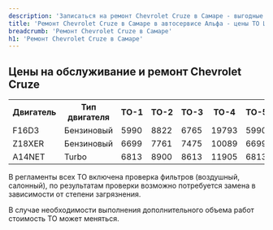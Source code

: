 ```yaml
---
description: 'Записаться на ремонт Chevrolet Cruze в Самаре - выгодные цены, гарантия, скидки и акции, официальный сервис Шевроле Круз.'
title: 'Ремонт Chevrolet Cruze в Самаре в автосервисе Альфа - цены ТО Шевроле Круз'
breadcrumb: 'Ремонт Chevrolet Cruze в Самаре'
h1: 'Ремонт Chevrolet Cruze в Самаре'
---
```

<h2>Цены на обслуживание и ремонт Chevrolet Cruze</h2>
<table>
<tbody>
<tr>
	<th>
		 Двигатель
	</th>
	<th>
		 Тип двигателя
	</th>
	<th>
		 ТО-1
	</th>
	<th>
		 ТО-2
	</th>
	<th>
		 ТО-3
	</th>
	<th>
		 ТО-4
	</th>
	<th>
		 ТО-5
	</th>
	<th>
		 ТО-6
	</th>
	<th>
		 ТО-7
	</th>
	<th>
		 ТО-8
	</th>
	<th>
		 ТО-9
	</th>
</tr>
<tr>
	<td>
		 F16D3
	</td>
	<td>
		 Бензиновый
	</td>
	<td>
		 5990
	</td>
	<td>
		 8822
	</td>
	<td>
		 6765
	</td>
	<td>
		 19793
	</td>
	<td>
		 5990
	</td>
	<td>
		 9598
	</td>
	<td>
		 6765
	</td>
	<td>
		 19793
	</td>
	<td>
		 6765
	</td>
</tr>
<tr>
	<td>
		 Z18XER
	</td>
	<td>
		 Бензиновый
	</td>
	<td>
		 6699
	</td>
	<td>
		 7761
	</td>
	<td>
		 7475
	</td>
	<td>
		 10089
	</td>
	<td>
		 6699
	</td>
	<td>
		 8537
	</td>
	<td>
		 7475
	</td>
	<td>
		 10089
	</td>
	<td>
		 7475
	</td>
</tr>
<tr>
	<td>
		 A14NET
	</td>
	<td>
		 Turbo
	</td>
	<td>
		 6813
	</td>
	<td>
		 8900
	</td>
	<td>
		 8613
	</td>
	<td>
		 11905
	</td>
	<td>
		 6813
	</td>
	<td>
		 8900
	</td>
	<td>
		 7589
	</td>
	<td>
		 11905
	</td>
	<td>
		 7589
	</td>
</tr>
</tbody>
</table>
<p>
	 В регламенты всех ТО включена проверка фильтров (воздушный, салонный), по результатам проверки возможно потребуется замена в зависимости от степени загрязнения.
</p>
<p>
	 В случае необходимости выполнения дополнительного объема работ стоимость ТО может меняться.
</p>